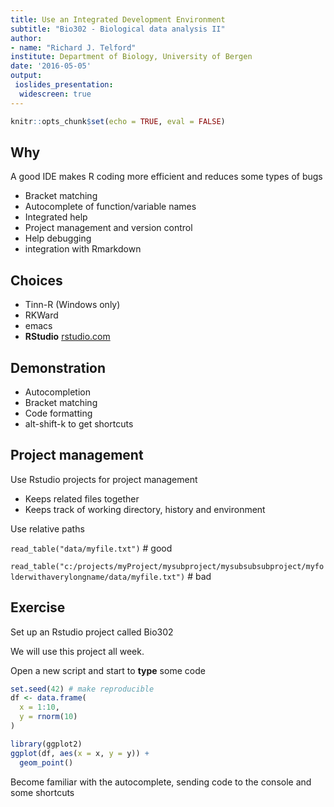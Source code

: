 ```yaml
---
title: Use an Integrated Development Environment
subtitle: "Bio302 - Biological data analysis II"
author: 
- name: "Richard J. Telford"
institute: Department of Biology, University of Bergen
date: '2016-05-05'
output: 
 ioslides_presentation:
  widescreen: true
---
```



```r
knitr::opts_chunk$set(echo = TRUE, eval = FALSE)
```

## Why

A good IDE makes R coding more efficient and reduces some types of bugs

 - Bracket matching
 - Autocomplete of function/variable names
 - Integrated help
 - Project management and version control
 - Help debugging
 - integration with Rmarkdown

## Choices

 - Tinn-R (Windows only)
 - RKWard
 - emacs
 - __RStudio__ [rstudio.com](https://www.rstudio.com)

## Demonstration

 - Autocompletion
 - Bracket matching
 - Code formatting
 - alt-shift-k to get shortcuts
 
## Project management
  
Use Rstudio projects for project management

 - Keeps related files together
 - Keeps track of working directory, history and environment
 
Use relative paths 

`read_table("data/myfile.txt")` # good

`read_table("c:/projects/myProject/mysubproject/mysubsubsubproject/myfolderwithaverylongname/data/myfile.txt")` # bad
 
## Exercise

Set up an Rstudio project called Bio302

We will use this project all week.

Open a new script and start to __type__ some code

```r
set.seed(42) # make reproducible
df <- data.frame(
  x = 1:10,
  y = rnorm(10)
)

library(ggplot2)
ggplot(df, aes(x = x, y = y)) + 
  geom_point()
```

Become familiar with the autocomplete, sending code to the console and some shortcuts
